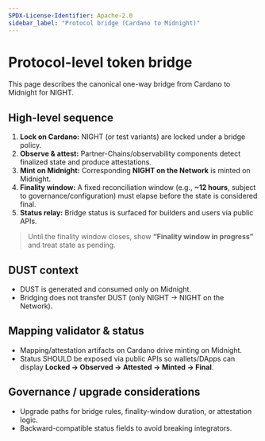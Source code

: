 ```yaml
---
SPDX-License-Identifier: Apache-2.0
sidebar_label: "Protocol bridge (Cardano to Midnight)"
---
```


# Protocol-level token bridge

This page describes the canonical one-way bridge from Cardano to Midnight for NIGHT.

## High-level sequence

1. **Lock on Cardano:** NIGHT (or test variants) are locked under a bridge policy.
2. **Observe & attest:** Partner-Chains/observability components detect finalized state and produce attestations.
3. **Mint on Midnight:** Corresponding **NIGHT on the Network** is minted on Midnight.
4. **Finality window:** A fixed reconciliation window (e.g., **~12 hours**, subject to governance/configuration) must elapse before the state is considered final.
5. **Status relay:** Bridge status is surfaced for builders and users via public APIs.

> Until the finality window closes, show **“Finality window in progress”** and treat state as pending.

## DUST context

- DUST is generated and consumed only on Midnight.
- Bridging does not transfer DUST (only NIGHT → NIGHT on the Network).

## Mapping validator & status

- Mapping/attestation artifacts on Cardano drive minting on Midnight.
- Status SHOULD be exposed via public APIs so wallets/DApps can display **Locked → Observed → Attested → Minted → Final**.

## Governance / upgrade considerations

- Upgrade paths for bridge rules, finality-window duration, or attestation logic.
- Backward-compatible status fields to avoid breaking integrators.


